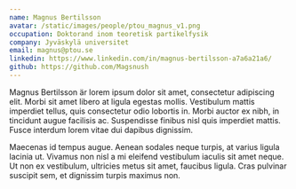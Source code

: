 ```yaml
---
name: Magnus Bertilsson
avatar: /static/images/people/ptou_magnus_v1.png
occupation: Doktorand inom teoretisk partikelfysik
company: Jyväskylä universitet
email: magnus@ptou.se
linkedin: https://www.linkedin.com/in/magnus-bertilsson-a7a6a21a6/
github: https://github.com/Magsnush
---
```


Magnus Bertilsson är lorem ipsum dolor sit amet, consectetur adipiscing elit. Morbi sit amet libero at ligula egestas mollis. Vestibulum mattis imperdiet tellus, quis consectetur odio lobortis in. Morbi auctor ex nibh, in tincidunt augue facilisis ac. Suspendisse finibus nisl quis imperdiet mattis. Fusce interdum lorem vitae dui dapibus dignissim. 

Maecenas id tempus augue. Aenean sodales neque turpis, at varius ligula lacinia ut. Vivamus non nisl a mi eleifend vestibulum iaculis sit amet neque. Ut non ex vestibulum, ultricies metus sit amet, faucibus ligula. Cras pulvinar suscipit sem, et dignissim turpis maximus non. 